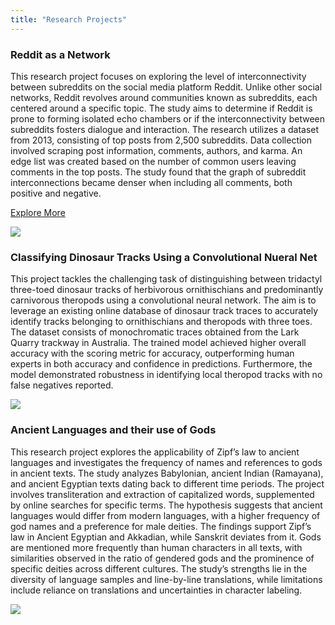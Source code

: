 ---
title: "Research Projects"
---

### Reddit as a Network
This research project focuses on exploring the level of interconnectivity between subreddits on the social media platform Reddit. Unlike other social networks, Reddit revolves around communities known as subreddits, each centered around a specific topic. The study aims to determine if Reddit is prone to forming isolated echo chambers or if the interconnectivity between subreddits fosters dialogue and interaction. The research utilizes a dataset from 2013, consisting of top posts from 2,500 subreddits. Data collection involved scraping post information, comments, authors, and karma. An edge list was created based on the number of common users leaving comments in the top posts. The study found that the graph of subreddit interconnections became denser when including all comments, both positive and negative. 

<a href="reddit.html" style="font-size: xx-larger;">Explore More</a>

![](assets/reddit_bump.png)

### Classifying Dinosaur Tracks Using a Convolutional Nueral Net

This project tackles the challenging task of distinguishing between tridactyl three-toed dinosaur tracks of herbivorous ornithischians and predominantly carnivorous theropods using a convolutional neural network. The aim is to leverage an existing online database of dinosaur track traces to accurately identify tracks belonging to ornithischians and theropods with three toes. The dataset consists of monochromatic traces obtained from the Lark Quarry trackway in Australia. The trained model achieved higher overall accuracy with the scoring metric for accuracy, outperforming human experts in both accuracy and confidence in predictions. Furthermore, the model demonstrated robustness in identifying local theropod tracks with no false negatives reported. 

<div class="zoom">
  ![](assets/DinosuarTracks.png)
</div>
### Ancient Languages and their use of Gods

This research project explores the applicability of Zipf's law to ancient languages and investigates the frequency of names and references to gods in ancient texts. The study analyzes Babylonian, ancient Indian (Ramayana), and ancient Egyptian texts dating back to different time periods. The project involves transliteration and extraction of capitalized words, supplemented by online searches for specific terms. The hypothesis suggests that ancient languages would differ from modern languages, with a higher frequency of god names and a preference for male deities. The findings support Zipf's law in Ancient Egyptian and Akkadian, while Sanskrit deviates from it. Gods are mentioned more frequently than human characters in all texts, with similarities observed in the ratio of gendered gods and the prominence of specific deities across different cultures. The study's strengths lie in the diversity of language samples and line-by-line translations, while limitations include reliance on translations and uncertainties in character labeling.

![](assets/Ancient.png)
